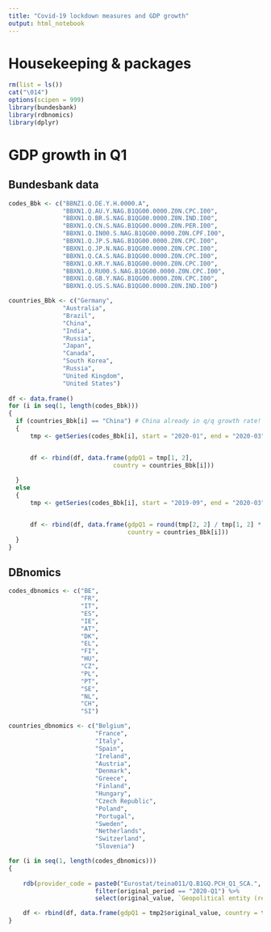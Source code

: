 ```yaml
---
title: "Covid-19 lockdown measures and GDP growth"
output: html_notebook
---
```


# Housekeeping & packages

```r
rm(list = ls())
cat("\014")
options(scipen = 999)
library(bundesbank)
library(rdbnomics)
library(dplyr)
```

# GDP growth in Q1

## Bundesbank data

```r
codes_Bbk <- c("BBNZ1.Q.DE.Y.H.0000.A",
               "BBXN1.Q.AU.Y.NAG.B1QG00.0000.Z0N.CPC.I00",
               "BBXN1.Q.BR.S.NAG.B1QG00.0000.Z0N.IND.I00",
               "BBXN1.Q.CN.S.NAG.B1QG00.0000.Z0N.PER.I00",
               "BBXN1.Q.IN00.S.NAG.B1QG00.0000.Z0N.CPF.I00",
               "BBXN1.Q.JP.S.NAG.B1QG00.0000.Z0N.CPC.I00",
               "BBXN1.Q.JP.N.NAG.B1QG00.0000.Z0N.CPC.I00",
               "BBXN1.Q.CA.S.NAG.B1QG00.0000.Z0N.CPC.I00",
               "BBXN1.Q.KR.Y.NAG.B1QG00.0000.Z0N.CPC.I00",
               "BBXN1.Q.RU00.S.NAG.B1QG00.0000.Z0N.CPC.I00",
               "BBXN1.Q.GB.Y.NAG.B1QG00.0000.Z0N.CPC.I00",
               "BBXN1.Q.US.S.NAG.B1QG00.0000.Z0N.IND.I00")

countries_Bbk <- c("Germany", 
               "Australia",
               "Brazil",
               "China",
               "India",
               "Russia",
               "Japan",
               "Canada",
               "South Korea",
               "Russia",
               "United Kingdom",
               "United States")
               
df <- data.frame()
for (i in seq(1, length(codes_Bbk)))
{
  if (countries_Bbk[i] == "China") # China already in q/q growth rate!
  {
      tmp <- getSeries(codes_Bbk[i], start = "2020-01", end = "2020-03")


      df <- rbind(df, data.frame(gdpQ1 = tmp[1, 2], 
                             country = countries_Bbk[i]))
    
  }
  else 
  {
      tmp <- getSeries(codes_Bbk[i], start = "2019-09", end = "2020-03")


      df <- rbind(df, data.frame(gdpQ1 = round(tmp[2, 2] / tmp[1, 2] * 100 - 100, digits = 1), 
                                 country = countries_Bbk[i]))
  }
}
```

## DBnomics

```r

codes_dbnomics <- c("BE",
                    "FR",
                    "IT",
                    "ES",
                    "IE",
                    "AT",
                    "DK",
                    "EL",
                    "FI",
                    "HU",
                    "CZ",
                    "PL",
                    "PT",
                    "SE",
                    "NL",
                    "CH",
                    "SI")

countries_dbnomics <- c("Belgium",
                        "France",
                        "Italy",
                        "Spain",
                        "Ireland",
                        "Austria",
                        "Denmark",
                        "Greece",
                        "Finland",
                        "Hungary",
                        "Czech Republic",
                        "Poland",
                        "Portugal",
                        "Sweden",
                        "Netherlands",
                        "Switzerland",
                        "Slovenia")

for (i in seq(1, length(codes_dbnomics)))
{
  
    rdb(provider_code = paste0("Eurostat/teina011/Q.B1GQ.PCH_Q1_SCA.", codes_dbnomics[i])) %>%
                        filter(original_period == "2020-Q1") %>% 
                        select(original_value, `Geopolitical entity (reporting)`) -> tmp2

    df <- rbind(df, data.frame(gdpQ1 = tmp2$original_value, country = tmp2$`Geopolitical entity (reporting)`))
}
```




